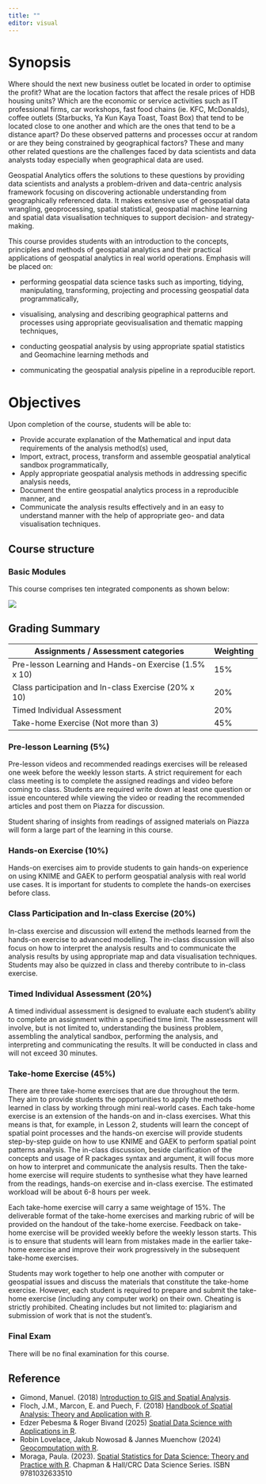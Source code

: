 ```yaml
---
title: ""
editor: visual
---
```


# Synopsis

Where should the next new business outlet be located in order to optimise the profit? What are the location factors that affect the resale prices of HDB housing units? Which are the economic or service activities such as IT professional firms, car workshops, fast food chains (ie. KFC, McDonalds), coffee outlets (Starbucks, Ya Kun Kaya Toast, Toast Box) that tend to be located close to one another and which are the ones that tend to be a distance apart? Do these observed patterns and processes occur at random or are they being constrained by geographical factors? These and many other related questions are the challenges faced by data scientists and data analysts today especially when geographical data are used.

Geospatial Analytics offers the solutions to these questions by providing data scientists and analysts a problem-driven and data-centric analysis framework focusing on discovering actionable understanding from geographically referenced data. It makes extensive use of geospatial data wrangling, geoprocessing, spatial statistical, geospatial machine learning and spatial data visualisation techniques to support decision- and strategy-making.

This course provides students with an introduction to the concepts, principles and methods of geospatial analytics and their practical applications of geospatial analytics in real world operations. Emphasis will be placed on:

-   performing geospatial data science tasks such as importing, tidying, manipulating, transforming, projecting and processing geospatial data programmatically,

-   visualising, analysing and describing geographical patterns and processes using appropriate geovisualisation and thematic mapping techniques,

-   conducting geospatial analysis by using appropriate spatial statistics and Geomachine learning methods and

-   communicating the geospatial analysis pipeline in a reproducible report.

# Objectives

Upon completion of the course, students will be able to:

-   Provide accurate explanation of the Mathematical and input data requirements of the analysis method(s) used,
-   Import, extract, process, transform and assemble geospatial analytical sandbox programmatically,
-   Apply appropriate geospatial analysis methods in addressing specific analysis needs,
-   Document the entire geospatial analytics process in a reproducible manner, and
-   Communicate the analysis results effectively and in an easy to understand manner with the help of appropriate geo- and data visualisation techniques.

## Course structure

### Basic Modules

This course comprises ten integrated components as shown below:

![](img/image1.jpg)

## Grading Summary

| Assignments / Assessment categories                   | Weighting |
|-------------------------------------------------------|-----------|
| Pre-lesson Learning and Hands-on Exercise (1.5% x 10) | 15%       |
| Class participation and In-class Exercise (20% x 10)  | 20%       |
| Timed Individual Assessment                           | 20%       |
| Take-home Exercise (Not more than 3)                  | 45%       |

### Pre-lesson Learning (5%)

Pre-lesson videos and recommended readings exercises will be released one week before the weekly lesson starts. A strict requirement for each class meeting is to complete the assigned readings and video before coming to class. Students are required write down at least one question or issue encountered while viewing the video or reading the recommended articles and post them on Piazza for discussion.

Student sharing of insights from readings of assigned materials on Piazza will form a large part of the learning in this course.

### Hands-on Exercise (10%)

Hands-on exercises aim to provide students to gain hands-on experience on using KNIME and GAEK to perform geospatial analysis with real world use cases. It is important for students to complete the hands-on exercises before class.

### Class Participation and In-class Exercise (20%)

In-class exercise and discussion will extend the methods learned from the hands-on exercise to advanced modelling. The in-class discussion will also focus on how to interpret the analysis results and to communicate the analysis results by using appropriate map and data visualisation techniques. Students may also be quizzed in class and thereby contribute to in-class exercise.

### Timed Individual Assessment (20%)

A timed individual assessment is designed to evaluate each student's ability to complete an assignment within a specified time limit. The assessment will involve, but is not limited to, understanding the business problem, assembling the analytical sandbox, performing the analysis, and interpreting and communicating the results. It will be conducted in class and will not exceed 30 minutes.

### Take-home Exercise (45%)

There are three take-home exercises that are due throughout the term. They aim to provide students the opportunities to apply the methods learned in class by working through mini real-world cases. Each take-home exercise is an extension of the hands-on and in-class exercises. What this means is that, for example, in Lesson 2, students will learn the concept of spatial point processes and the hands-on exercise will provide students step-by-step guide on how to use KNIME and GAEK to perform spatial point patterns analysis. The in-class discussion, beside clarification of the concepts and usage of R packages syntax and argument, it will focus more on how to interpret and communicate the analysis results. Then the take-home exercise will require students to synthesise what they have learned from the readings, hands-on exercise and in-class exercise. The estimated workload will be about 6-8 hours per week.

Each take-home exercise will carry a same weightage of 15%. The deliverable format of the take-home exercises and marking rubric of will be provided on the handout of the take-home exercise. Feedback on take-home exercise will be provided weekly before the weekly lesson starts. This is to ensure that students will learn from mistakes made in the earlier take-home exercise and improve their work progressively in the subsequent take-home exercises.

Students may work together to help one another with computer or geospatial issues and discuss the materials that constitute the take-home exercise. However, each student is required to prepare and submit the take-home exercise (including any computer work) on their own. Cheating is strictly prohibited. Cheating includes but not limited to: plagiarism and submission of work that is not the student’s.

### Final Exam

There will be no final examination for this course.

## Reference

-   Gimond, Manuel. (2018) [Introduction to GIS and Spatial Analysis](https://mgimond.github.io/Spatial/).
-   Floch, J.M., Marcon, E. and Puech, F. (2018) [Handbook of Spatial Analysis: Theory and Application with R](https://www.insee.fr/en/information/3635545).
-   Edzer Pebesma & Roger Bivand (2025) [Spatial Data Science with Applications in R](https://r-spatial.org/book/).
-   Robin Lovelace, Jakub Nowosad & Jannes Muenchow (2024) [Geocomputation with R](https://r.geocompx.org/index.html).
-   Moraga, Paula. (2023). [Spatial Statistics for Data Science: Theory and Practice with R](https://www.paulamoraga.com/book-spatial/index.html). Chapman & Hall/CRC Data Science Series. ISBN 9781032633510
